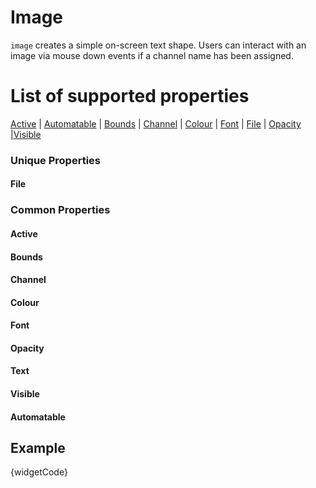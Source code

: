 
# Image

`image` creates a simple on-screen text shape. Users can interact with an image via mouse down events if a channel name has been assigned. 

# List of supported properties
[Active](#active) | [Automatable](#automatable) | [Bounds](#bounds) | [Channel](#channel) | [Colour](#colour) | [Font](#font) | [File](#file) | [Opacity](#opacity) |[Visible](#visible)


### Unique Properties

<a id="file" class="anchor-target"></a>
#### File
<File />

### Common Properties

<a id="active" class="anchor-target"></a>
#### Active
<Active />

<a id="bounds" class="anchor-target"></a>
#### Bounds
<Bounds />

<a id="channel" class="anchor-target"></a>
#### Channel
<Channel />

<a id="colour" class="anchor-target"></a>
#### Colour
<Colour />

<a id="font" class="anchor-target"></a>
#### Font
<Font />

<a id="opacity" class="anchor-target"></a>
#### Opacity
<Opacity />

<a id="text" class="anchor-target"></a>
#### Text
<Text />

<a id="visible" class="anchor-target"></a>
#### Visible
<Visible />

<a id="automatable" class="anchor-target"></a>
#### Automatable
<Automatable />


## Example

<CodeBlock language="csharp">{widgetCode}</CodeBlock>